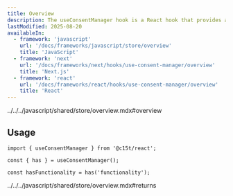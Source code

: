 ```yaml
---
title: Overview
description: The useConsentManager hook is a React hook that provides access to the consent manager's state.
lastModified: 2025-08-20
availableIn:
  - framework: 'javascript'
    url: '/docs/frameworks/javascript/store/overview'
    title: 'JavaScript'
  - framework: 'next'
    url: '/docs/frameworks/next/hooks/use-consent-manager/overview'
    title: 'Next.js'
  - framework: 'react'
    url: '/docs/frameworks/react/hooks/use-consent-manager/overview'
    title: 'React'
---
```


<import>../../../javascript/shared/store/overview.mdx#overview</import>

## Usage

```tsx
import { useConsentManager } from '@c15t/react';

const { has } = useConsentManager();

const hasFunctionality = has('functionality');
```

<import>../../../javascript/shared/store/overview.mdx#returns</import>
